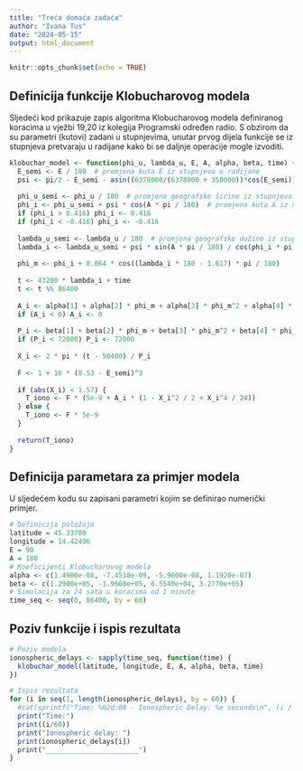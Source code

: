 ```yaml
---
title: "Treća domaća zadaća"
author: "Ivana Tus"
date: "2024-05-15"
output: html_document
---
```


```r
knitr::opts_chunk$set(echo = TRUE)
```

## Definicija funkcije Klobucharovog modela

Sljedeći kod prikazuje zapis algoritma Klobucharovog modela definiranog koracima u vježbi 19,20 iz kolegija Programski određen radio. S obzirom da su parametri (kutovi) zadani u stupnjevima, unutar prvog dijela funkcije se iz stupnjeva pretvaraju u radijane kako bi se daljnje operacije mogle izvoditi.

```r
klobuchar_model <- function(phi_u, lambda_u, E, A, alpha, beta, time) {
  E_semi <- E / 180  # promjena kuta E iz stupnjeva u radijane
  psi <- pi/2 - E_semi - asin((6378000/(6378000 + 350000))*cos(E_semi))
  
  phi_u_semi <- phi_u / 180  # promjena geografske širine iz stupnjeva u radijane
  phi_i <- phi_u_semi + psi * cos(A * pi / 180)  # promjena kuta A iz stupnjeva u radijane
  if (phi_i > 0.416) phi_i <- 0.416
  if (phi_i < -0.416) phi_i <- -0.416
  
  lambda_u_semi <- lambda_u / 180  # promjena geografske dužine iz stupnjeva u radijane
  lambda_i <- lambda_u_semi + psi * sin(A * pi / 180) / cos(phi_i * pi)
  
  phi_m <- phi_i + 0.064 * cos((lambda_i * 180 - 1.617) * pi / 180)
  
  t <- 43200 * lambda_i + time
  t <- t %% 86400 
  
  A_i <- alpha[1] + alpha[2] * phi_m + alpha[3] * phi_m^2 + alpha[4] * phi_m^3
  if (A_i < 0) A_i <- 0
  
  P_i <- beta[1] + beta[2] * phi_m + beta[3] * phi_m^2 + beta[4] * phi_m^3
  if (P_i < 72000) P_i <- 72000
  
  X_i <- 2 * pi * (t - 50400) / P_i
  
  F <- 1 + 16 * (0.53 - E_semi)^3
  
  if (abs(X_i) < 1.57) {
    T_iono <- F * (5e-9 + A_i * (1 - X_i^2 / 2 + X_i^4 / 24))
  } else {
    T_iono <- F * 5e-9
  }
  
  return(T_iono)
}
```

## Definicija parametara za primjer modela

U sljedećem kodu su zapisani parametri kojim se definirao numerički primjer.

```r
# Definicija položaja
latitude = 45.33709
longitude = 14.42496
E = 90
A = 180
# Koeficijenti Klobucharovog modela
alpha <- c(1.4900e-08, -7.4510e-09, -5.9600e-08, 1.1920e-07)
beta <- c(1.2900e+05, -1.9660e+05, 6.5540e+04, 3.2770e+05)
# Simulacija za 24 sata u koracima od 1 minute
time_seq <- seq(0, 86400, by = 60)
```

## Poziv funkcije i ispis rezultata
```r
# Poziv modela
ionospheric_delays <- sapply(time_seq, function(time) {
  klobuchar_model(latitude, longitude, E, A, alpha, beta, time)
})

# Ispis rezultata
for (i in seq(1, length(ionospheric_delays), by = 60)) {
  #cat(sprintf("Time: %02d:00 - Ionospheric Delay: %e seconds\n", (i / 60) - 1, ionospheric_delays[i]))
  print("Time:")
  print((i/60))
  print("Ionospheric delay: ")
  print(ionospheric_delays[i])
  print("_______________________")
}
```